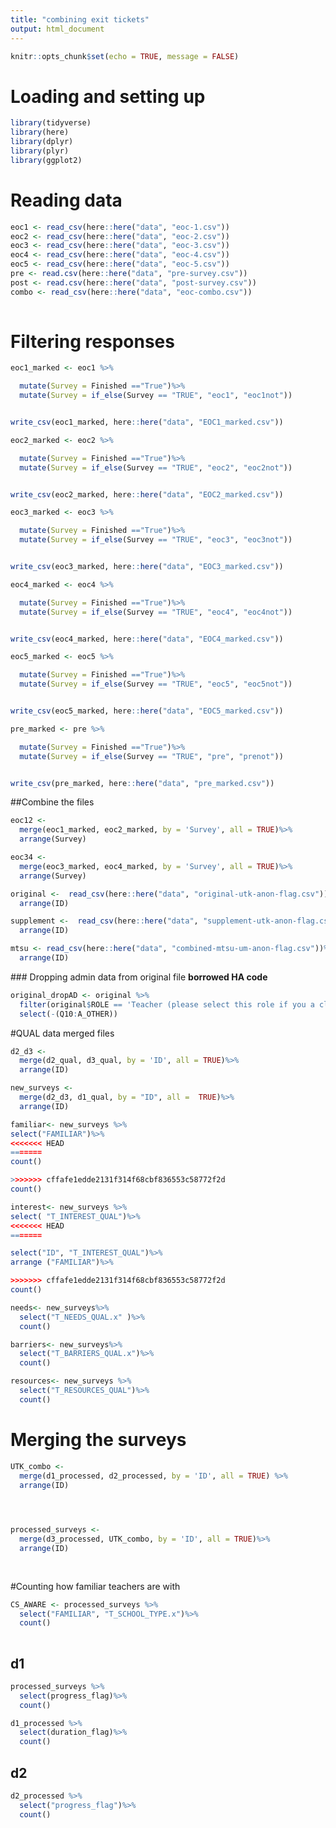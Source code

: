 ```yaml
---
title: "combining exit tickets"
output: html_document
---
```


```r
knitr::opts_chunk$set(echo = TRUE, message = FALSE)
```

# Loading and setting up

```r
library(tidyverse)
library(here)
library(dplyr)
library(plyr)
library(ggplot2)
```

# Reading data

```r
eoc1 <- read_csv(here::here("data", "eoc-1.csv"))
eoc2 <- read_csv(here::here("data", "eoc-2.csv"))
eoc3 <- read_csv(here::here("data", "eoc-3.csv"))
eoc4 <- read_csv(here::here("data", "eoc-4.csv"))
eoc5 <- read_csv(here::here("data", "eoc-5.csv"))
pre <- read.csv(here::here("data", "pre-survey.csv"))
post <- read.csv(here::here("data", "post-survey.csv"))
combo <- read_csv(here::here("data", "eoc-combo.csv"))
  
```

# Filtering responses


```r
eoc1_marked <- eoc1 %>% 

  mutate(Survey = Finished =="True")%>%
  mutate(Survey = if_else(Survey == "TRUE", "eoc1", "eoc1not"))        


write_csv(eoc1_marked, here::here("data", "EOC1_marked.csv"))
```

```r
eoc2_marked <- eoc2 %>% 

  mutate(Survey = Finished =="True")%>%
  mutate(Survey = if_else(Survey == "TRUE", "eoc2", "eoc2not"))        


write_csv(eoc2_marked, here::here("data", "EOC2_marked.csv"))
```

```r
eoc3_marked <- eoc3 %>% 

  mutate(Survey = Finished =="True")%>%
  mutate(Survey = if_else(Survey == "TRUE", "eoc3", "eoc3not"))        


write_csv(eoc3_marked, here::here("data", "EOC3_marked.csv"))
```

```r
eoc4_marked <- eoc4 %>% 

  mutate(Survey = Finished =="True")%>%
  mutate(Survey = if_else(Survey == "TRUE", "eoc4", "eoc4not"))        


write_csv(eoc4_marked, here::here("data", "EOC4_marked.csv"))
```

```r
eoc5_marked <- eoc5 %>% 

  mutate(Survey = Finished =="True")%>%
  mutate(Survey = if_else(Survey == "TRUE", "eoc5", "eoc5not"))        


write_csv(eoc5_marked, here::here("data", "EOC5_marked.csv"))
```

```r
pre_marked <- pre %>% 

  mutate(Survey = Finished =="True")%>%
  mutate(Survey = if_else(Survey == "TRUE", "pre", "prenot"))        


write_csv(pre_marked, here::here("data", "pre_marked.csv"))
```


##Combine the files 
```r
eoc12 <- 
  merge(eoc1_marked, eoc2_marked, by = 'Survey', all = TRUE)%>%
  arrange(Survey)
```

```r
eoc34 <- 
  merge(eoc3_marked, eoc4_marked, by = 'Survey', all = TRUE)%>%
  arrange(Survey)
```


```r
original <-  read_csv(here::here("data", "original-utk-anon-flag.csv"))%>%
  arrange(ID)

supplement <-  read_csv(here::here("data", "supplement-utk-anon-flag.csv"))%>%
  arrange(ID)

mtsu <- read_csv(here::here("data", "combined-mtsu-um-anon-flag.csv"))%>%
  arrange(ID)

```
  ### Dropping admin data from original file
  **borrowed HA code**
```r
original_dropAD <- original %>% 
  filter(original$ROLE == 'Teacher (please select this role if you a classroom teacher, STEM/STEAM lab teacher, librarian/media specialist, or are in another instructional role)') %>%
  select(-(Q10:A_OTHER))
```


#QUAL data merged files
```r
d2_d3 <- 
  merge(d2_qual, d3_qual, by = 'ID', all = TRUE)%>%
  arrange(ID)

```
```r
new_surveys <-
  merge(d2_d3, d1_qual, by = "ID", all =  TRUE)%>%
  arrange(ID)
```
```r
familiar<- new_surveys %>%
select("FAMILIAR")%>%
<<<<<<< HEAD
=======
count()

>>>>>>> cffafe1edde2131f314f68cbf836553c58772f2d
count()

```
```r
interest<- new_surveys %>%
select( "T_INTEREST_QUAL")%>%
<<<<<<< HEAD
=======

select("ID", "T_INTEREST_QUAL")%>%
arrange ("FAMILIAR")%>%

>>>>>>> cffafe1edde2131f314f68cbf836553c58772f2d
count()
```
```r
needs<- new_surveys%>%
  select("T_NEEDS_QUAL.x" )%>%
  count()
```
```r
barriers<- new_surveys%>%
  select("T_BARRIERS_QUAL.x")%>%
  count()
``` 
```r
resources<- new_surveys %>%
  select("T_RESOURCES_QUAL")%>%
  count()
```






  
# Merging the surveys
```r
UTK_combo <- 
  merge(d1_processed, d2_processed, by = 'ID', all = TRUE) %>% 
  arrange(ID)


  
```
```r
processed_surveys <-
  merge(d3_processed, UTK_combo, by = 'ID', all = TRUE)%>%
  arrange(ID)
  
 
```
#Counting how familiar teachers are with 
```r
CS_AWARE <- processed_surveys %>%
  select("FAMILIAR", "T_SCHOOL_TYPE.x")%>%
  count()
  
```

## d1

```r
processed_surveys %>% 
  select(progress_flag)%>%
  count()
```
```r
d1_processed %>% 
  select(duration_flag)%>%
  count()
```

## d2

```r
d2_processed %>% 
  select("progress_flag")%>%
  count()
```



